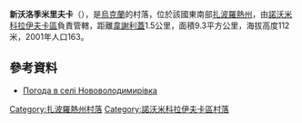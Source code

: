{{coord|48|1|7|N|35|47|45|E|scale:100000|display=title}}

'''新沃洛季米里夫卡'''（{{lang-uk|Нововолодимирівка}}），是[[烏克蘭|烏克蘭]]的村落，位於該國東南部[[扎波羅熱州|扎波羅熱州]]，由[[諾沃米科拉伊夫卡區|諾沃米科拉伊夫卡區]]負責管轄，距離[[韋謝利蓋_(諾沃米科拉伊夫卡區)|韋謝利蓋]]1.5公里，面積9.3平方公里，海拔高度112米，2001年人口163。

==參考資料==
* [http://weather.in.ua/ua/zaporozhskaja/17471 Погода в селі Нововолодимирівка] {{Wayback|url=http://weather.in.ua/ua/zaporozhskaja/17471 |date=20111220053400 }}

[[Category:扎波羅熱州村落|Category:扎波羅熱州村落]]
[[Category:諾沃米科拉伊夫卡區村落|Category:諾沃米科拉伊夫卡區村落]]


{{Zaporizhia-geo-stub}}